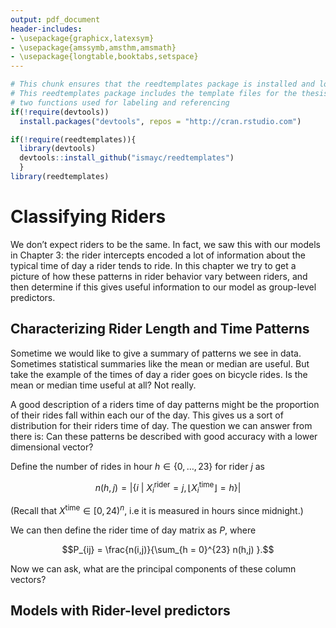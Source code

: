 ```yaml
---
output: pdf_document
header-includes:
- \usepackage{graphicx,latexsym}
- \usepackage{amssymb,amsthm,amsmath}
- \usepackage{longtable,booktabs,setspace}
---
```


<!--
You can delete the header-includes (lines 3-6 above) if you like and also the chunk below since it is loaded in the skeleton.Rmd file.  They are included so that chap3.Rmd will compile by itself when you hit Knit PDF.
-->

```r
# This chunk ensures that the reedtemplates package is installed and loaded
# This reedtemplates package includes the template files for the thesis and also
# two functions used for labeling and referencing
if(!require(devtools))
  install.packages("devtools", repos = "http://cran.rstudio.com")

if(!require(reedtemplates)){
  library(devtools)
  devtools::install_github("ismayc/reedtemplates")
  }
library(reedtemplates)
```


# Classifying Riders

We don't expect riders to be the same. In fact, we saw this with our models in 
Chapter 3: the rider intercepts encoded a lot of information about the typical
time of day a rider tends to ride. In this chapter we try to get a picture of 
how these patterns in rider behavior vary between riders, and then determine
if this gives useful information to our model as group-level predictors.

## Characterizing Rider Length and Time Patterns

Sometime we would like to give a summary of patterns we see in data. Sometimes
statistical summaries like the mean or median are useful. But take the example
of the times of day a rider goes on bicycle rides. Is the mean or median time
useful at all? Not really. 

A good description of a riders time of day patterns might be the proportion of
their rides fall within each our of the day. This gives us a sort of distribution
for their riders time of day. The question we can answer from there is: Can these
patterns be described with good accuracy with a lower dimensional vector?

Define the number of rides in hour $h \in \{0, \ldots, 23\}$ for rider $j$ as

$$n(h,j) = \left|\left\{i \: | \: X^\text{rider}_i = j,
\lfloor X^\text{time}_i \rfloor = h \right\}\right|$$

(Recall that $X^\text{time} \in [0, 24)^n$, i.e it is measured in hours since
midnight.)

We can then define the rider time of day matrix as $P$, where

$$P_{ij} = \frac{n(i,j)}{\sum_{h = 0}^{23} n(h,j) }.$$

Now we can ask, what are the principal components of these column vectors?

## Models with Rider-level predictors

